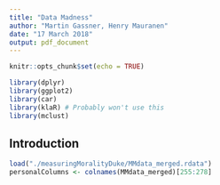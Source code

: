 ```yaml
---
title: "Data Madness"
author: "Martin Gassner, Henry Mauranen"
date: "17 March 2018"
output: pdf_document
---
```


```r
knitr::opts_chunk$set(echo = TRUE)
```


```r
library(dplyr)
library(ggplot2)
library(car)
library(klaR) # Probably won't use this
library(mclust)
```

## Introduction



```r
load("./measuringMoralityDuke/MMdata_merged.rdata")
personalColumns <- colnames(MMdata_merged)[255:278]
```

```r

```

```r

```

```r

```

```r

```

```r

```

```r

```

```r

```

```r

```